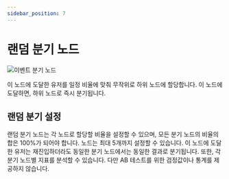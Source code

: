 ```yaml
---
sidebar_position: 7
---
```


# 랜덤 분기 노드

![이벤트 분기 노드](./img/random_branching_node.png)

이 노드에 도달한 유저를 일정 비율에 맞춰 무작위로 하위 노드에 할당합니다. 이 노드에 도달하면, 하위 노드로 즉시 분기됩니다.

## 랜덤 분기 설정

랜덤 분기 노드는 각 노드로 할당할 비율을 설정할 수 있으며, 모든 분기 노드의 비율의 합은 100%가 되어야 합니다. 노드는 최대 5개까지 설정할 수 있습니다.
이 노드에 도달한 유저는 재진입하더라도 동일한 분기 노드에서는 동일한 결과로 분기됩니다. 또한, 각 분기 노드별 지표를 분석할 수 있습니다. 다만 AB 테스트를 위한 검정값이나 통계를 제공하지 않습니다.
